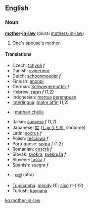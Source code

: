 ==English==
===Noun===
'''[[mother]]-[[in-law]]''' (plural [[mothers-in-law]])

# One's [[spouse]]'s [[mother]].

====Translations====
*Czech: [[tchyně]] ''f''
*Danish: [[svigermor]]
*Dutch: [[schoonmoeder]] ''f''
*Finnish: [[anoppi]]
*German: [[Schwiegermutter]] ''f''
*Hebrew: [[חמות|חָמוֹת]] ''f'' (1,2)
*Indonesian: [[mertua]] [[perempuan]]
*[[Interlingua]]: [[matre affin]] (1,2)
*{{ga}}: [[máthair chéile]]
*Italian: [[suocera]] ''f'' (1,2)
*Japanese: [[姑]] ([[しゅうとめ]], shūtome)
*Latin: [[socrus]] ''f''
*Polish: [[teściowa]] ''f''
*Portuguese: [[sogra]] ''f'' (1,2)
*Romanian: [[cuscră]] ''f''
*Slovak: [[svokra]], [[svekruša]] ''f''
*Slovene: [[tašča]] ''f''
*Spanish: [[suegra]] ''f''
*{{te}}: [[అత్త]] (atta)
*[[Tupinambá]]: [[mendy]] (1); [[aîxó]] (t-) (2)
*Turkish: [[kaynana]]

[[ko:mother-in-law]]